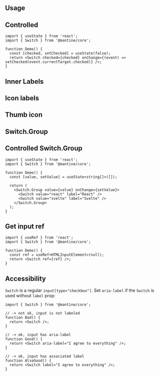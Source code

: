 

## Usage

<Demo data={SwitchDemos.configurator} />

## Controlled

```tsx
import { useState } from 'react';
import { Switch } from '@mantine/core';

function Demo() {
  const [checked, setChecked] = useState(false);
  return <Switch checked={checked} onChange={(event) => setChecked(event.currentTarget.checked)} />;
}
```

## Inner Labels

<Demo data={SwitchDemos.labels} />

## Icon labels

<Demo data={SwitchDemos.iconLabels} />

## Thumb icon

<Demo data={SwitchDemos.thumbIcon} />

## Switch.Group

<Demo data={SwitchDemos.groupConfigurator} />

## Controlled Switch.Group

```tsx
import { useState } from 'react';
import { Switch } from '@mantine/core';

function Demo() {
  const [value, setValue] = useState<string[]>([]);

  return (
    <Switch.Group value={value} onChange={setValue}>
      <Switch value="react" label="React" />
      <Switch value="svelte" label="Svelte" />
    </Switch.Group>
  );
}
```

<StylesApiSelectors component="Switch" />

<Demo data={SwitchDemos.stylesApi} />

## Get input ref

```tsx
import { useRef } from 'react';
import { Switch } from '@mantine/core';

function Demo() {
  const ref = useRef<HTMLInputElement>(null);
  return <Switch ref={ref} />;
}
```

## Accessibility

`Switch` is a regular `input[type="checkbox"]`. Set `aria-label` if the `Switch` is used without `label` prop:

```tsx
import { Switch } from '@mantine/core';

// -> not ok, input is not labeled
function Bad() {
  return <Switch />;
}

// -> ok, input has aria-label
function Good() {
  return <Switch aria-label="I agree to everything" />;
}

// -> ok, input has associated label
function AlsoGood() {
  return <Switch label="I agree to everything" />;
}
```

